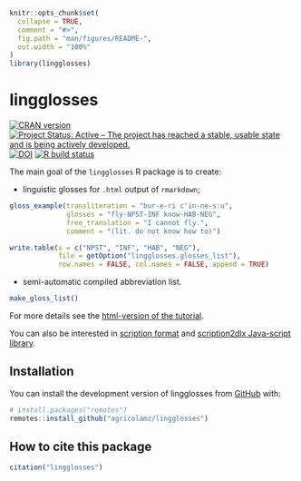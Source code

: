 <!-- README.md is generated from README.Rmd. Please edit that file -->

```r
knitr::opts_chunk$set(
  collapse = TRUE,
  comment = "#>",
  fig.path = "man/figures/README-",
  out.width = "100%"
)
library(lingglosses)
```

# lingglosses

[![CRAN version](http://www.r-pkg.org/badges/version/lingglosses)](https://cran.r-project.org/package=lingglosses)
[![Project Status: Active – The project has reached a stable, usable state and is being actively developed.](https://www.repostatus.org/badges/latest/active.svg)](https://www.repostatus.org/#active)
[![DOI](https://zenodo.org/badge/440443756.svg)](https://zenodo.org/badge/latestdoi/440443756)
[![R build status](https://github.com/agricolamz/lingglosses/workflows/R-CMD-check/badge.svg)](https://github.com/agricolamz/lingglosses/actions)

The main goal of the `lingglosses` R package is to create:

* linguistic glosses for `.html` output of `rmarkdown`;
```r
gloss_example(transliteration = "bur-e-ri c'in-ne-sːu",
              glosses = "fly-NPST-INF know-HAB-NEG", 
              free_translation = "I cannot fly.", 
              comment = "(lit. do not know how to)")
```

```r
write.table(x = c("NPST", "INF", "HAB", "NEG"), 
            file = getOption("lingglosses.glosses_list"),
            row.names = FALSE, col.names = FALSE, append = TRUE)
```

* semi-automatic compiled abbreviation list.
```r
make_gloss_list()
```

For more details see the [html-version of the tutorial](https://agricolamz.github.io/lingglosses/).

You can also be interested in [scription format](https://github.com/digitallinguistics/scription) and [scription2dlx Java-script library](https://github.com/digitallinguistics/scription2dlx).

## Installation

You can install the development version of lingglosses from [GitHub](https://github.com/) with:

```r
# install.packages("remotes")
remotes::install_github("agricolamz/lingglosses")
```

## How to cite this package

```r
citation("lingglosses")
```

